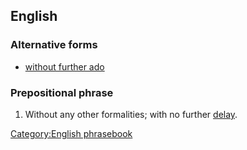 ==English==

===Alternative forms===
* [[without further ado]]

===Prepositional phrase===
{{head|en|prepositional phrase|head=[[with]] [[no]] [[further]] [[ado]]}}

# {{lb|en|idiomatic}} Without any other formalities; with no further [[delay]].

[[Category:English phrasebook]]